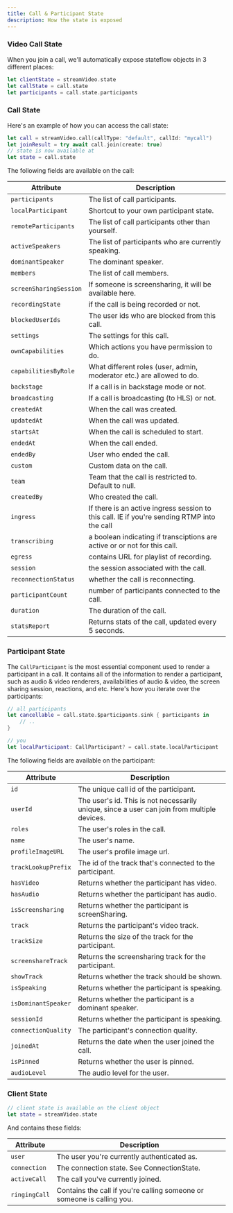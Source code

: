 ```yaml
---
title: Call & Participant State
description: How the state is exposed
---
```


### Video Call State

When you join a call, we'll automatically expose stateflow objects in 3 different places:

```swift
let clientState = streamVideo.state
let callState = call.state
let participants = call.state.participants
```

### Call State

Here's an example of how you can access the call state:

```swift
let call = streamVideo.call(callType: "default", callId: "mycall")
let joinResult = try await call.join(create: true)
// state is now available at
let state = call.state
```

The following fields are available on the call:

| Attribute | Description|
| --------- | ---------- |
| `participants` | The list of call participants. |
| `localParticipant` | Shortcut to your own participant state. |
| `remoteParticipants` | The list of call participants other than yourself. |
| `activeSpeakers` | The list of participants who are currently speaking. |
| `dominantSpeaker` | The dominant speaker. |
| `members` | The list of call members. |
| `screenSharingSession` | If someone is screensharing, it will be available here. |
| `recordingState` | if the call is being recorded or not. |
| `blockedUserIds` | The user ids who are blocked from this call. |
| `settings` | The settings for this call. |
| `ownCapabilities` | Which actions you have permission to do. |
| `capabilitiesByRole` | What different roles (user, admin, moderator etc.) are allowed to do. |
| `backstage` | If a call is in backstage mode or not. |
| `broadcasting` | If a call is broadcasting (to HLS) or not. |
| `createdAt` | When the call was created. |
| `updatedAt` | When the call was updated. |
| `startsAt` | When the call is scheduled to start. |
| `endedAt` | When the call ended. |
| `endedBy` | User who ended the call. |
| `custom` | Custom data on the call. |
| `team` | Team that the call is restricted to. Default to null. |
| `createdBy` | Who created the call. |
| `ingress` | If there is an active ingress session to this call. IE if you're sending RTMP into the call |
| `transcribing` | a boolean indicating if transciptions are active or or not for this call. |
| `egress` | contains URL for playlist of recording. |
| `session` | the session associated with the call. |
| `reconnectionStatus` | whether the call is reconnecting. |
| `participantCount` | number of participants connected to the call. |
| `duration` | The duration of the call. |
| `statsReport` | Returns stats of the call, updated every 5 seconds. |

### Participant State

The `CallParticipant` is the most essential component used to render a participant in a call. It contains all of the information to render a participant, such as audio & video renderers, availabilities of audio & video, the screen sharing session, reactions, and etc. Here's how you iterate over the participants:

```swift
// all participants
let cancellable = call.state.$participants.sink { participants in
    // ..
}

// you
let localParticipant: CallParticipant? = call.state.localParticipant
```

The following fields are available on the participant:

| Attribute | Description|
| --------- | ---------- |
| `id` | The unique call id of the participant. |
| `userId` | The user's id. This is not necessarily unique, since a user can join from multiple devices. |
| `roles` | The user's roles in the call. |
| `name` | The user's name. |
| `profileImageURL`| The user's profile image url. |
| `trackLookupPrefix` | The id of the track that's connected to the participant. |
| `hasVideo` | Returns whether the participant has video. |
| `hasAudio` | Returns whether the participant has audio. |
| `isScreensharing` | Returns whether the participant is screenSharing. |
| `track` | Returns the participant's video track. |
| `trackSize` | Returns the size of the track for the participant. |
| `screenshareTrack` | Returns the screensharing track for the participant. |
| `showTrack` | Returns whether the track should be shown. |
| `isSpeaking` | Returns whether the participant is speaking. |
| `isDominantSpeaker` | Returns whether the participant is a dominant speaker. |
| `sessionId` | Returns whether the participant is speaking. |
| `connectionQuality` | The participant's connection quality. |
| `joinedAt` | Returns the date when the user joined the call. |
| `isPinned` | Returns whether the user is pinned. |
| `audioLevel` | The audio level for the user. |

### Client State

```swift
// client state is available on the client object
let state = streamVideo.state
```

And contains these fields:

| Attribute | Description|
| --------- | ---------- |
| `user` | The user you're currently authenticated as. |
| `connection` | The connection state. See ConnectionState. |
| `activeCall` | The call you've currently joined. |
| `ringingCall` | Contains the call if you're calling someone or someone is calling you. |